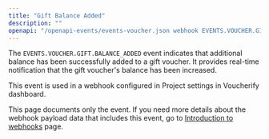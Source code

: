 ```yaml
---
title: "Gift Balance Added"
description: ""
openapi: "/openapi-events/events-voucher.json webhook EVENTS.VOUCHER.GIFT.BALANCE_ADDED"
---
```


The `EVENTS.VOUCHER.GIFT.BALANCE_ADDED` event indicates that additional balance has been successfully added to a gift voucher. It provides real-time notification that the gift voucher's balance has been increased.

This event is used in a webhook configured in Project settings in Voucherify dashboard.

<Note>This page documents only the event. If you need more details about the webhook payload data that includes this event, go to [Introduction to webhooks](/api-reference/introduction-to-webhooks "Introduction to webhooks v2024-01-01") page.</Note>